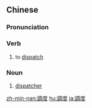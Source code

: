 {{also|调度}}
==Chinese==
{{zh-forms|s=调度}}

===Pronunciation===
{{zh-pron
|m=diàodù
|c=diu6 dou6
|mn=tiàu-tō͘
|cat=v,n
}}

===Verb===
{{zh-verb}}

# to [[dispatch]]

===Noun===
{{zh-noun}}

# [[dispatcher]]

{{zh-cat|Advanced}}

[[zh-min-nan:調度]]
[[hu:調度]]
[[ja:調度]]